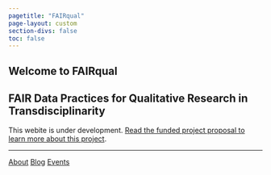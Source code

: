 ```yaml
---
pagetitle: "FAIRqual"
page-layout: custom
section-divs: false
toc: false
---
```


::: {.hero-banner}

::: {.content-block}

# Welcome to FAIRqual

## FAIR Data Practices for Qualitative Research in Transdisciplinarity

This webite is under development. [Read the funded project proposal to learn more about this project](gallery/proposal/). 

*** 

::: {.hero-buttons}
[About](about.qmd){.btn-action-primary .btn-action .btn .btn-success .btn-lg role="button"}
[Blog](gallery/proposal){#btn-guide .btn-action .btn .btn-info .btn-lg role="button"}
[Events](events/){#btn-guide .btn-action .btn .btn-info .btn-lg role="button"}
::: 

:::

:::
